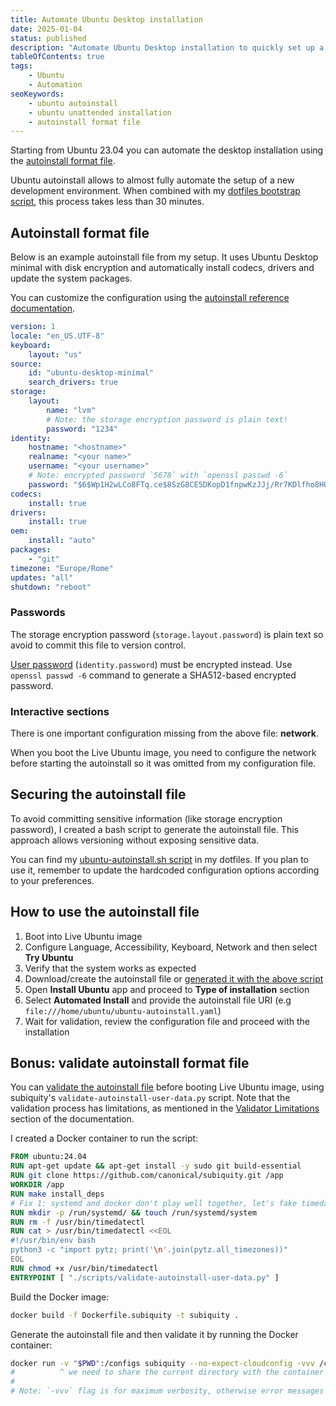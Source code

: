 ```yaml
---
title: Automate Ubuntu Desktop installation
date: 2025-01-04
status: published
description: "Automate Ubuntu Desktop installation to quickly set up a new environment with Ubuntu autoinstall format file"
tableOfContents: true
tags:
    - Ubuntu
    - Automation
seoKeywords:
    - ubuntu autoinstall
    - ubuntu unattended installation
    - autoinstall format file
---
```


Starting from Ubuntu 23.04 you can automate the desktop installation using the [autoinstall format file](https://canonical-subiquity.readthedocs-hosted.com/en/latest/intro-to-autoinstall.html).

Ubuntu autoinstall allows to almost fully automate the setup of a new development environment. When combined with my [dotfiles bootstrap script](https://github.com/devmatteini/dotfiles#installation), this process takes less than 30 minutes.

## Autoinstall format file

Below is an example autoinstall file from my setup. It uses Ubuntu Desktop minimal with disk encryption and automatically install codecs, drivers and update the system packages.

You can customize the configuration using the [autoinstall reference documentation](https://canonical-subiquity.readthedocs-hosted.com/en/latest/reference/autoinstall-reference.html).

```yaml
version: 1
locale: "en_US.UTF-8"
keyboard:
    layout: "us"
source:
    id: "ubuntu-desktop-minimal"
    search_drivers: true
storage:
    layout:
        name: "lvm"
        # Note: the storage encryption password is plain text!
        password: "1234"
identity:
    hostname: "<hostname>"
    realname: "<your name>"
    username: "<your username>"
    # Note: encrypted password `5678` with `openssl passwd -6`
    password: "$6$Wp1H2wLCo8FTq.ce$8SzG8CE5DKopD1fnpwKzJJj/Rr7KDlfho8HQMCtjKo3EGid2hKZkQAXeV/VFHOya0Ctx29.g5Bei8tR/cRZNc/"
codecs:
    install: true
drivers:
    install: true
oem:
    install: "auto"
packages:
    - "git"
timezone: "Europe/Rome"
updates: "all"
shutdown: "reboot"
```

### Passwords

The storage encryption password (`storage.layout.password`) is plain text so avoid to commit this file to version control.

[User password](https://canonical-subiquity.readthedocs-hosted.com/en/latest/reference/autoinstall-reference.html#password) (`identity.password`) must be encrypted instead. Use `openssl passwd -6` command to generate a SHA512-based encrypted password.

### Interactive sections

There is one important configuration missing from the above file: **network**.

When you boot the Live Ubuntu image, you need to configure the network before starting the autoinstall so it was omitted from my configuration file.

## Securing the autoinstall file

To avoid committing sensitive information (like storage encryption password), I created a bash script to generate the autoinstall file. This approach allows versioning without exposing sensitive data.

You can find my [ubuntu-autoinstall.sh script](https://github.com/devmatteini/dotfiles/blob/b966eece8d41a2537b0c76610d8f61e701d2f9bd/bootstrap/ubuntu-autoinstall.sh) in my dotfiles. If you plan to use it, remember to update the hardcoded configuration options according to your preferences.

## How to use the autoinstall file

1. Boot into Live Ubuntu image
2. Configure Language, Accessibility, Keyboard, Network and then select **Try Ubuntu**
3. Verify that the system works as expected
4. Download/create the autoinstall file or [generated it with the above script](https://github.com/devmatteini/dotfiles#ubuntu-autoinstall)
5. Open **Install Ubuntu** app and proceed to **Type of installation** section
6. Select **Automated Install** and provide the autoinstall file URI (e.g `file:///home/ubuntu/ubuntu-autoinstall.yaml`)
7. Wait for validation, review the configuration file and proceed with the installation

## Bonus: validate autoinstall format file

You can [validate the autoinstall file](https://canonical-subiquity.readthedocs-hosted.com/en/latest/howto/autoinstall-validation.html) before booting Live Ubuntu image, using subiquity's `validate-autoinstall-user-data.py` script.
Note that the validation process has limitations, as mentioned in the [Validator Limitations](https://canonical-subiquity.readthedocs-hosted.com/en/latest/howto/autoinstall-validation.html#validator-limitations) section of the documentation.

I created a Docker container to run the script:

```dockerfile title="Dockerfile.subiquity"
FROM ubuntu:24.04
RUN apt-get update && apt-get install -y sudo git build-essential
RUN git clone https://github.com/canonical/subiquity.git /app
WORKDIR /app
RUN make install_deps
# Fix 1: systemd and docker don't play well together, let's fake timedatectl command which is used inside the script
RUN mkdir -p /run/systemd/ && touch /run/systemd/system
RUN rm -f /usr/bin/timedatectl
RUN cat > /usr/bin/timedatectl <<EOL
#!/usr/bin/env bash
python3 -c "import pytz; print('\n'.join(pytz.all_timezones))"
EOL
RUN chmod +x /usr/bin/timedatectl
ENTRYPOINT [ "./scripts/validate-autoinstall-user-data.py" ]
```

Build the Docker image:

```bash
docker build -f Dockerfile.subiquity -t subiquity .
```

Generate the autoinstall file and then validate it by running the Docker container:

```bash
docker run -v "$PWD":/configs subiquity --no-expect-cloudconfig -vvv /configs/ubuntu-autoinstall.yaml
#          ^ we need to share the current directory with the container
#                                                                             ^ this is the autoinstall file name on the host filesystem
# Note: `-vvv` flag is for maximum verbosity, otherwise error messages are not very helpful
```
